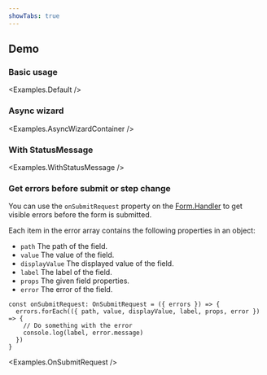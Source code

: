 ```yaml
---
showTabs: true
---
```



## Demo

### Basic usage

<Examples.Default />

### Async wizard

<Examples.AsyncWizardContainer />

### With StatusMessage

<Examples.WithStatusMessage />

### Get errors before submit or step change

You can use the `onSubmitRequest` property on the [Form.Handler](/uilib/extensions/forms/Form/Handler/) to get visible errors before the form is submitted.

Each item in the error array contains the following properties in an object:

- `path` The path of the field.
- `value` The value of the field.
- `displayValue` The displayed value of the field.
- `label` The label of the field.
- `props` The given field properties.
- `error` The error of the field.

```tsx
const onSubmitRequest: OnSubmitRequest = ({ errors }) => {
  errors.forEach(({ path, value, displayValue, label, props, error }) => {
    // Do something with the error
    console.log(label, error.message)
  })
}
```

<Examples.OnSubmitRequest />
